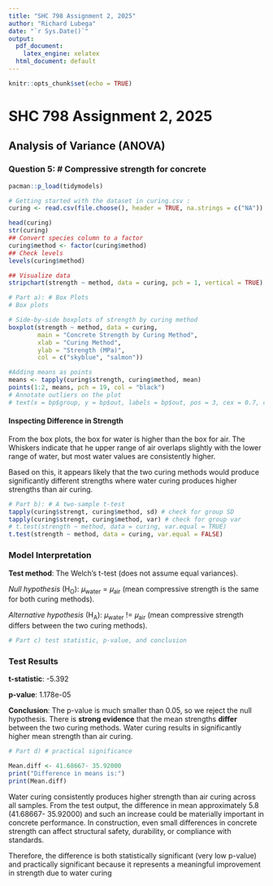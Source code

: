 ```yaml
---
title: "SHC 798 Assignment 2, 2025"
author: "Richard Lubega"
date: "`r Sys.Date()`"
output:
  pdf_document:
    latex_engine: xelatex
  html_document: default
---
```


```r
knitr::opts_chunk$set(echo = TRUE)

```

# SHC 798 Assignment 2, 2025

## Analysis of Variance (ANOVA)

### Question 5: # Compressive strength for concrete

```r
pacman::p_load(tidymodels)

# Getting started with the dataset in curing.csv :
curing <- read.csv(file.choose(), header = TRUE, na.strings = c("NA"))

head(curing)
str(curing)
## Convert species column to a factor
curing$method <- factor(curing$method)
## Check levels
levels(curing$method)

## Visualize data
stripchart(strength ~ method, data = curing, pch = 1, vertical = TRUE)

# Part a): # Box Plots
# Box plots

# Side-by-side boxplots of strength by curing method
boxplot(strength ~ method, data = curing,
        main = "Concrete Strength by Curing Method",
        xlab = "Curing Method",
        ylab = "Strength (MPa)",
        col = c("skyblue", "salmon"))

#Adding means as points
means <- tapply(curing$strength, curing$method, mean)
points(1:2, means, pch = 19, col = "black")
# Annotate outliers on the plot
# text(x = bp$group, y = bp$out, labels = bp$out, pos = 3, cex = 0.7, col = "blue")
```

#### **Inspecting Difference in Strength**

From the box plots, the box for water is higher than the box for air. The Whiskers indicate that he upper range of air overlaps slightly with the lower range of water, but most water values are consistently higher.

Based on this, it appears likely that the two curing methods would produce significantly different strengths where water curing produces higher strengths than air curing.

```r
# Part b): # A two-sample t-test
tapply(curing$strengt, curing$method, sd) # check for group SD
tapply(curing$strengt, curing$method, var) # check for group var
# t.test(strength ~ method, data = curing, var.equal = TRUE)
t.test(strength ~ method, data = curing, var.equal = FALSE)

```

### **Model Interpretation**

**Test method**: The Welch’s t-test (does not assume equal variances).

*Null hypothesis* (H~O~): 𝜇~water~ = 𝜇~air~ (mean compressive strength is the same for both curing methods).

*Alternative hypothesis* (H~A~): 𝜇~water~ != 𝜇~air~ (mean compressive strength differs between the two curing methods).

```r
# Part c) test statistic, p-value, and conclusion

```

### **Test Results**

**t-statistic**: -5.392

**p-value**: 1.178e-05

**Conclusion**: The p-value is much smaller than 0.05, so we reject the null hypothesis. There is **strong evidence** that the mean strengths **differ** between the two curing methods. Water curing results in significantly higher mean strength than air curing.

```r
# Part d) # practical significance

Mean.diff <- 41.68667- 35.92000
print("Difference in means is:")
print(Mean.diff)
```

Water curing consistently produces higher strength than air curing across all samples. From the test output, the difference in mean approximately 5.8 (41.68667- 35.92000) and such an increase could be materially important in concrete performance. In construction, even small differences in concrete strength can affect structural safety, durability, or compliance with standards.

Therefore, the difference is both statistically significant (very low p-value) and practically significant because it represents a meaningful improvement in strength due to water curing
